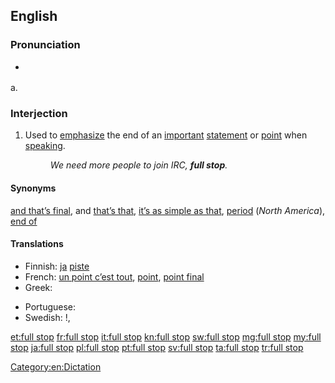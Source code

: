 ==English==

===Pronunciation===
* {{a|RP}} {{IPA|/fʊl stɒp/}}

a.

===Interjection===
{{en-interj|pos=[[full]] [[stop]]}}

# {{colloquial}} Used to [[emphasize]] the end of an [[important]] [[statement]] or [[point]] when [[speaking]].
#: ''We need more people to join IRC, '''full stop'''.''

====Synonyms====
{{sense|and nothing less}} [[and that’s final]], and [[that's that|that’s that]], [[it's as simple as that|it’s as simple as that]], [[period]] (''North America''), [[end of]]

====Translations====
{{trans-top|And nothing less}}
* Finnish: [[ja#Finnish|ja]] [[piste#Finnish|piste]]
* French: [[un point c'est tout|un point c’est tout]], [[point]], [[point final]]
* Greek: {{t|el|τελεία και παύλα}}
{{trans-mid}}
* Portuguese: {{t|pt|ponto final}}
* Swedish: {{t|sv|och därmed basta}}!, {{t|sv|punkt slut}}
{{trans-bottom}}

[[Category:en:Dictation]]

[[et:full stop]]
[[fr:full stop]]
[[it:full stop]]
[[kn:full stop]]
[[sw:full stop]]
[[mg:full stop]]
[[my:full stop]]
[[ja:full stop]]
[[pl:full stop]]
[[pt:full stop]]
[[sv:full stop]]
[[ta:full stop]]
[[tr:full stop]]